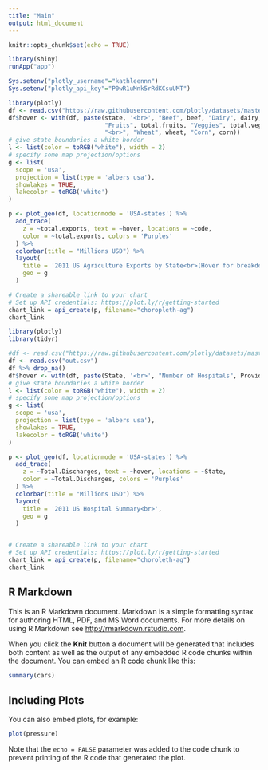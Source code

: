 ```yaml
---
title: "Main"
output: html_document
---
```


```r
knitr::opts_chunk$set(echo = TRUE)
```

```r
library(shiny)
runApp("app")
```
```r
Sys.setenv("plotly_username"="kathleennn")
Sys.setenv("plotly_api_key"="P0wR1uMnk5rRdKCsuUMT")
```

```r
library(plotly)
df <- read.csv("https://raw.githubusercontent.com/plotly/datasets/master/2011_us_ag_exports.csv")
df$hover <- with(df, paste(state, '<br>', "Beef", beef, "Dairy", dairy, "<br>",
                           "Fruits", total.fruits, "Veggies", total.veggies,
                           "<br>", "Wheat", wheat, "Corn", corn))
# give state boundaries a white border
l <- list(color = toRGB("white"), width = 2)
# specify some map projection/options
g <- list(
  scope = 'usa',
  projection = list(type = 'albers usa'),
  showlakes = TRUE,
  lakecolor = toRGB('white')
)

p <- plot_geo(df, locationmode = 'USA-states') %>%
  add_trace(
    z = ~total.exports, text = ~hover, locations = ~code,
    color = ~total.exports, colors = 'Purples'
  ) %>%
  colorbar(title = "Millions USD") %>%
  layout(
    title = '2011 US Agriculture Exports by State<br>(Hover for breakdown)',
    geo = g
  )

# Create a shareable link to your chart
# Set up API credentials: https://plot.ly/r/getting-started
chart_link = api_create(p, filename="choropleth-ag")
chart_link
```


```r
library(plotly)
library(tidyr)

#df <- read.csv("https://raw.githubusercontent.com/plotly/datasets/master/2011_us_ag_exports.csv")
df <- read.csv("out.csv")
df %>% drop_na()
df$hover <- with(df, paste(State, '<br>', "Number of Hospitals", Provider.ID,"<br>", "Average Total Payments",   Average.Total.Payments, "<br>", "Average Covered Charges", Average.Covered.Charges,"<br>", "Total Discharges", Total.Discharges))
# give state boundaries a white border
l <- list(color = toRGB("white"), width = 2)
# specify some map projection/options
g <- list(
  scope = 'usa',
  projection = list(type = 'albers usa'),
  showlakes = TRUE,
  lakecolor = toRGB('white')
)

p <- plot_geo(df, locationmode = 'USA-states') %>%
  add_trace(
    z = ~Total.Discharges, text = ~hover, locations = ~State,
    color = ~Total.Discharges, colors = 'Purples'
  ) %>%
  colorbar(title = "Millions USD") %>%
  layout(
    title = '2011 US Hospital Summary<br>',
    geo = g
  )


# Create a shareable link to your chart
# Set up API credentials: https://plot.ly/r/getting-started
chart_link = api_create(p, filename="choroleth-ag")
chart_link
```

## R Markdown

This is an R Markdown document. Markdown is a simple formatting syntax for authoring HTML, PDF, and MS Word documents. For more details on using R Markdown see <http://rmarkdown.rstudio.com>.

When you click the **Knit** button a document will be generated that includes both content as well as the output of any embedded R code chunks within the document. You can embed an R code chunk like this:

```r
summary(cars)
```

## Including Plots

You can also embed plots, for example:

```r
plot(pressure)
```

Note that the `echo = FALSE` parameter was added to the code chunk to prevent printing of the R code that generated the plot.
